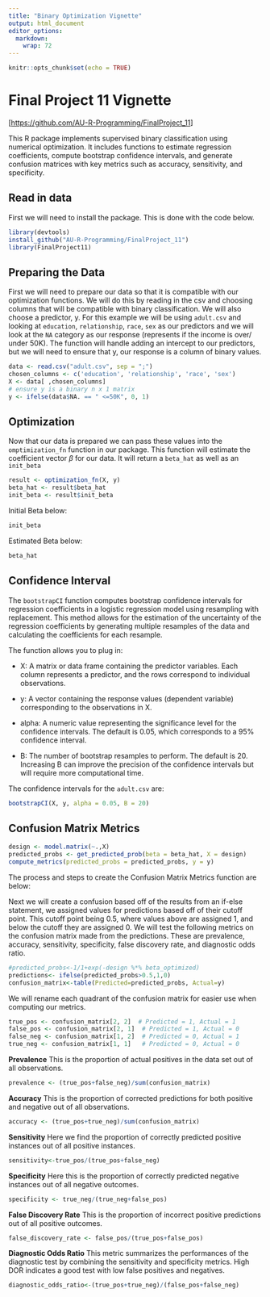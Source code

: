 ```yaml
---
title: "Binary Optimization Vignette"
output: html_document
editor_options: 
  markdown: 
    wrap: 72
---
```


```r
knitr::opts_chunk$set(echo = TRUE)
```

# Final Project 11 Vignette

[<https://github.com/AU-R-Programming/FinalProject_11>]

This R package implements supervised binary classification using
numerical optimization. It includes functions to estimate regression
coefficients, compute bootstrap confidence intervals, and generate
confusion matrices with key metrics such as accuracy, sensitivity, and
specificity.

## Read in data

First we will need to install the package. This is done with the code
below.

```r

library(devtools)
install_github("AU-R-Programming/FinalProject_11")
library(FinalProject11)

```

## Preparing the Data

First we will need to prepare our data so that it is compatible with our
optimization functions. We will do this by reading in the csv and
choosing columns that will be compatible with binary classification. We
will also choose a predictor, y. For this example we will be using
`adult.csv` and looking at `education`, `relationship`, `race`, `sex` as
our predictors and we will look at the `NA` category as our response
(represents if the income is over/ under 50K). The function will handle
adding an intercept to our predictors, but we will need to ensure that
y, our response is a column of binary values.

```r
data <- read.csv("adult.csv", sep = ";")
chosen_columns <- c('education', 'relationship', 'race', 'sex')
X <- data[ ,chosen_columns]
# ensure y is a binary n x 1 matrix
y <- ifelse(data$NA. == " <=50K", 0, 1)
```

## Optimization

Now that our data is prepared we can pass these values into the
`omptimization_fn` function in our package. This function will estimate
the coefficient vector $\beta$ for our data. It will return a `beta_hat`
as well as an `init_beta`

```r
result <- optimization_fn(X, y)
beta_hat <- result$beta_hat
init_beta <- result$init_beta
```

Initial Beta below:

```r
init_beta
```

Estimated Beta below:

```r
beta_hat
```

## Confidence Interval

The `bootstrapCI` function computes bootstrap confidence intervals for
regression coefficients in a logistic regression model using resampling
with replacement. This method allows for the estimation of the
uncertainty of the regression coefficients by generating multiple
resamples of the data and calculating the coefficients for each
resample.

The function allows you to plug in:

-   X: A matrix or data frame containing the predictor variables. Each
    column represents a predictor, and the rows correspond to individual
    observations.

-   y: A vector containing the response values (dependent variable)
    corresponding to the observations in X.

-   alpha: A numeric value representing the significance level for the
    confidence intervals. The default is 0.05, which corresponds to a
    95% confidence interval.

-   B: The number of bootstrap resamples to perform. The default is 20.
    Increasing B can improve the precision of the confidence intervals
    but will require more computational time.

The confidence intervals for the `adult.csv` are:

```r
bootstrapCI(X, y, alpha = 0.05, B = 20)
```


## Confusion Matrix Metrics
```r
design <- model.matrix(~.,X)
predicted_probs <- get_predicted_prob(beta = beta_hat, X = design)
compute_metrics(predicted_probs = predicted_probs, y = y)

```

The process and steps to create the Confusion Matrix Metrics function are below:

Next we will create a confusion based off of the results from an if-else
statement, we assigned values for predictions based off of their cutoff
point. This cutoff point being 0.5, where values above are assigned 1,
and below the cutoff they are assigned 0. We will test the following
metrics on the confusion matrix made from the predictions. These are
prevalence, accuracy, sensitivity, specificity, false discovery rate,
and diagnostic odds ratio.

```r
#predicted_probs<-1/1+exp(-design %*% beta_optimized)
predictions<- ifelse(predicted_probs>0.5,1,0)
confusion_matrix<-table(Predicted=predicted_probs, Actual=y)

```

We will rename each quadrant of the confusion matrix for easier use when
computing our metrics.

```r
true_pos <- confusion_matrix[2, 2]  # Predicted = 1, Actual = 1
false_pos <- confusion_matrix[2, 1]  # Predicted = 1, Actual = 0
false_neg <- confusion_matrix[1, 2]  # Predicted = 0, Actual = 1
true_neg <- confusion_matrix[1, 1]   # Predicted = 0, Actual = 0
```

**Prevalence** This is the proportion of actual positives in the data
set out of all observations.

```r
prevalence <- (true_pos+false_neg)/sum(confusion_matrix)
```

**Accuracy** This is the proportion of corrected predictions for both
positive and negative out of all observations.

```r
accuracy <- (true_pos+true_neg)/sum(confusion_matrix)
```

**Sensitivity** Here we find the proportion of correctly predicted
positive instances out of all positive instances.

```r
sensitivity<-true_pos/(true_pos+false_neg)
```

**Specificity** Here this is the proportion of correctly predicted
negative instances out of all negative outcomes.

```r
specificity <- true_neg/(true_neg+false_pos)
```

**False Discovery Rate** This is the proportion of incorrect positive
predictions out of all positive outcomes.

```r
false_discovery_rate <- false_pos/(true_pos+false_pos)
```

**Diagnostic Odds Ratio** This metric summarizes the performances of
the diagnostic test by combining the sensitivity and specificity
metrics. High DOR indicates a good test with low false positives and
negatives.

```r
diagnostic_odds_ratio<-(true_pos+true_neg)/(false_pos+false_neg)
```
